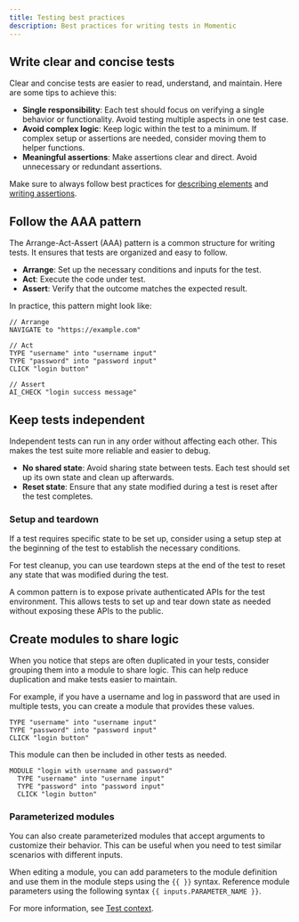 ```yaml
---
title: Testing best practices
description: Best practices for writing tests in Momentic
---
```


## Write clear and concise tests

Clear and concise tests are easier to read, understand, and maintain. Here are some tips to achieve this:

- **Single responsibility**: Each test should focus on verifying a single behavior or functionality. Avoid testing multiple aspects in one test case.
- **Avoid complex logic**: Keep logic within the test to a minimum. If complex setup or assertions are needed, consider moving them to helper functions.
- **Meaningful assertions**: Make assertions clear and direct. Avoid unnecessary or redundant assertions.

Make sure to always follow best practices for [describing elements](/platform/locating-elements) and [writing assertions](/platform/crafting-assertions).

## Follow the AAA pattern

The Arrange-Act-Assert (AAA) pattern is a common structure for writing tests. It ensures that tests are organized and easy to follow.

- **Arrange**: Set up the necessary conditions and inputs for the test.
- **Act**: Execute the code under test.
- **Assert**: Verify that the outcome matches the expected result.

In practice, this pattern might look like:

```
// Arrange
NAVIGATE to "https://example.com"

// Act
TYPE "username" into "username input"
TYPE "password" into "password input"
CLICK "login button"

// Assert
AI_CHECK "login success message"
```

## Keep tests independent

Independent tests can run in any order without affecting each other. This makes the test suite more reliable and easier to debug.

- **No shared state**: Avoid sharing state between tests. Each test should set up its own state and clean up afterwards.
- **Reset state**: Ensure that any state modified during a test is reset after the test completes.

### Setup and teardown

If a test requires specific state to be set up, consider using a setup step at the beginning of the test to establish the necessary conditions.

For test cleanup, you can use teardown steps at the end of the test to reset any state that was modified during the test.

A common pattern is to expose private authenticated APIs for the test environment. This allows tests to set up and tear down state as needed without exposing these APIs to the public.

## Create modules to share logic

When you notice that steps are often duplicated in your tests, consider grouping them into a module to share logic. This can help reduce duplication and make tests easier to maintain.

For example, if you have a username and log in password that are used in multiple tests, you can create a module that provides these values.

```
TYPE "username" into "username input"
TYPE "password" into "password input"
CLICK "login button"
```

This module can then be included in other tests as needed.

```
MODULE "login with username and password"
  TYPE "username" into "username input"
  TYPE "password" into "password input"
  CLICK "login button"
```

### Parameterized modules

You can also create parameterized modules that accept arguments to customize their behavior. This can be useful when you need to test similar scenarios with different inputs.

When editing a module, you can add parameters to the module definition and use them in the module steps using the `{{ }}` syntax. Reference module parameters using the following syntax `{{ inputs.PARAMETER_NAME }}`.

For more information, see [Test context](/platform/test-context).
